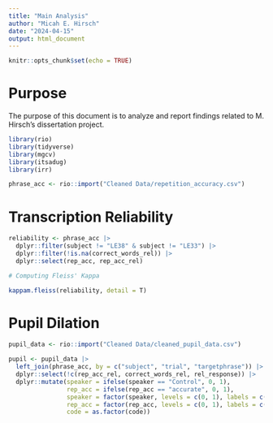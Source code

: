 ```yaml
---
title: "Main Analysis"
author: "Micah E. Hirsch"
date: "2024-04-15"
output: html_document
---
```


```r
knitr::opts_chunk$set(echo = TRUE)
```

# Purpose

The purpose of this document is to analyze and report findings related to M. Hirsch's dissertation project.

```r

library(rio)
library(tidyverse)
library(mgcv)
library(itsadug)
library(irr)

phrase_acc <- rio::import("Cleaned Data/repetition_accuracy.csv")

```

# Transcription Reliability

```r

reliability <- phrase_acc |>
  dplyr::filter(subject != "LE38" & subject != "LE33") |>
  dplyr::filter(!is.na(correct_words_rel)) |>
  dplyr::select(rep_acc, rep_acc_rel)

# Computing Fleiss' Kappa

kappam.fleiss(reliability, detail = T)

```

# Pupil Dilation

```r

pupil_data <- rio::import("Cleaned Data/cleaned_pupil_data.csv")

pupil <- pupil_data |>
  left_join(phrase_acc, by = c("subject", "trial", "targetphrase")) |>
  dplyr::select(!c(rep_acc_rel, correct_words_rel, rel_response)) |>
  dplyr::mutate(speaker = ifelse(speaker == "Control", 0, 1),
                rep_acc = ifelse(rep_acc == "accurate", 0, 1),
                speaker = factor(speaker, levels = c(0, 1), labels = c("Control", "ALS")),
                rep_acc = factor(rep_acc, levels = c(0, 1), labels = c("accurate", "inaccurate")),
                code = as.factor(code))


```


